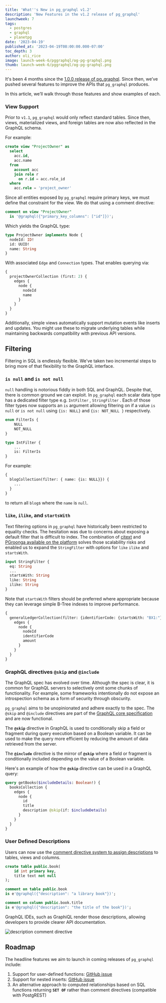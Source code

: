 ```yaml
---
title: 'What''s New in pg_graphql v1.2'
description: 'New Features in the v1.2 release of pg_graphql'
launchweek: 7
tags:
  - postgres
  - graphql
  - planetpg
date: '2023-04-19'
published_at: '2023-04-19T08:00:00.000-07:00'
toc_depth: 3
author: oli_rice
image: launch-week-6/pggraphql/og-pg-graphql.png
thumb: launch-week-6/pggraphql/og-pg-graphql.png
---
```


It's been 4 months since the [1.0.0 release of pg_graphql](https://supabase.com/blog/pg-graphql-v1).
Since then, we’ve pushed several features to improve the APIs that `pg_graphql` produces. 

In this article, we’ll walk through those features and show examples of each.

### View Support

Prior to `v1.1`, `pg_graphql` would only reflect standard tables. Since then, views, materialized views, and foreign tables are now also reflected in the GraphQL schema.

For example:

```sql
create view "ProjectOwner" as 
  select
    acc.id,
    acc.name
  from
    account acc
    join role r
      on r.id = acc.role_id
  where
    acc.role = 'project_owner'
```

Since all entities exposed by `pg_graphql` require primary keys, we must define that constraint for the view. We do that using a comment directive:

```sql
comment on view "ProjectOwner"
  is '@graphql({"primary_key_columns": ["id"]})';
```

Which yields the GraphQL type:

```graphql
type ProjectOwner implements Node {
  nodeId: ID!
  id: UUID!
  name: String
}
```

With associated `Edge` and `Connection` types. That enables querying via:

```graphql
{
  projectOwnerCollection (first: 2) {
    edges {
      node {
        nodeId
        name
      }
    }
  }
}
```

Additionally, simple views automatically support mutation events like inserts and updates. You might use these to migrate underlying tables while maintaining backwards compatibility with previous API versions. 

## Filtering

Filtering in SQL is endlessly flexible. We’ve taken two incremental steps to bring more of that flexibility to the GraphQL interface.

### `is null` and `is not null`

`null` handling is notorious fiddly in both SQL and GraphQL. Despite that, there is common ground we can exploit. In `pg_graphql` each scalar data type has a dedicated filter type e.g. `IntFilter` , `StringFilter` . Each of those filter types now supports an `is` argument allowing filtering on if a value `is null` or `is not null` using `{is: NULL}` and `{is: NOT_NULL }` respectively.

```graphql
enum FilterIs {
    NULL
    NOT_NULL
}

type IntFilter {
    ...
    is: FilterIs
}
```

For example:

```graphql
{
  blogCollection(filter: { name: {is: NULL}}) {
    ...
  }
}
```

to return all `blog`s where the `name` is `null`.

### **`like`**, **`ilike`**, and **`startsWith`**

Text filtering options in `pg_graphql` have historically been restricted to equality checks. The hesitation was due to concerns about exposing a default filter that is difficult to index. The combination of [citext](https://www.postgresql.org/docs/current/citext.html) and [PGroonga available on the platform](https://supabase.com/docs/guides/database/extensions/pgroonga) solves those scalability risks and enabled us to expand the `StringFilter` with options for `like` `ilike` and `startsWith`. 

```graphql
input StringFilter {
  eq: String
  ...
  startsWith: String
  like: String
  ilike: String
} 
```

Note that `startsWith` filters should be preferred where appropriate because they can leverage simple B-Tree indexes to improve performance.

```graphql
{
  generalLedgerCollection(filter: {identifierCode: {startsWith: "BX1:"}}) {
    edges {
      node {
        nodeId
        identifierCode
        amount
      }
    }
  }
}
```

### GraphQL directives `@skip` and `@include`

The GraphQL spec has evolved over time. Although the spec is clear, it is common for GraphQL servers to selectively omit some chunks of functionality. For example, some frameworks intentionally do not expose an introspection schema as a form of security through obscurity. 

`pg_graphql` aims to be unopinionated and adhere exactly to the spec. The `@skip` and `@include` directives are part of the [GraphQL core specification](https://spec.graphql.org/October2021/#sec--skip) and are now functional.

The **`@skip`** directive in GraphQL is used to conditionally skip a field or fragment during query execution based on a Boolean variable. It can be used to make the query more efficient by reducing the amount of data retrieved from the server.

The **`@include`** directive is the mirror of **`@skip`** where a field or fragment is conditionally included depending on the value of a Boolean variable.

Here's an example of how the **`@skip`** directive can be used in a GraphQL query:

```graphql
query getBooks($includeDetails: Boolean!) {
  booksCollection {
    edges {
      node {
        id
        title
        description @skip(if: $includeDetails)
      }
    }
  }
}
```

### User Defined Descriptions

Users can now use the [comment directive system to assign descriptions](https://supabase.github.io/pg_graphql/configuration/#description) to tables, views and columns.

```sql
create table public.book(
    id int primary key,
    title text not null
);

comment on table public.book
is e'@graphql({"description": "a library book"})';

comment on column public.book.title
is e'@graphql({"description": "the title of the book"})';
```

GraphQL IDEs, such as GraphiQL render those descriptions, allowing developers to provide clearer API documentation.

<Img
  src="/images/blog/2023-04-19-pg_graphql-v1_2/description_directive.png"
  wide={false}
  alt="description comment directive"
/>

## Roadmap

The headline features we aim to launch in coming releases of `pg_graphql` include:

1. Support for user-defined functions: [GitHub issue](https://github.com/supabase/pg_graphql/issues/222)
2. Support for nested inserts: [GitHub issue](https://github.com/supabase/pg_graphql/issues/294)
3. An alternative approach to computed relationships based on SQL functions returning **`SET OF`** rather than comment directives (compatible with PostgREST)

